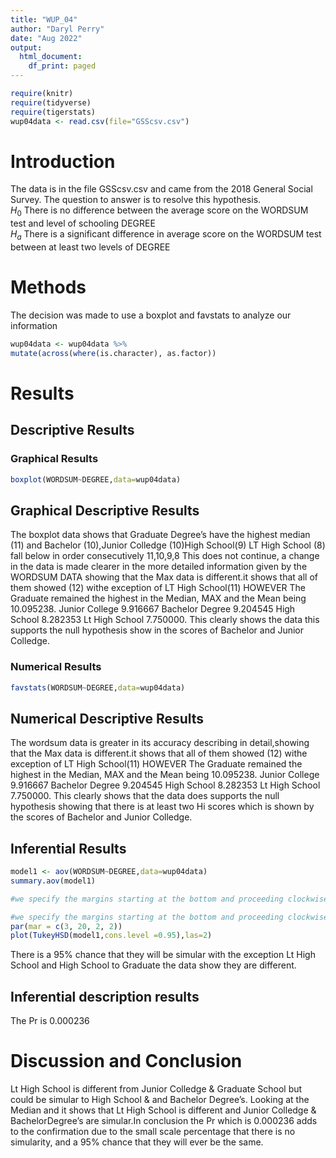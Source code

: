 ```yaml
---
title: "WUP_04"
author: "Daryl Perry"
date: "Aug 2022"
output:
  html_document:
    df_print: paged
---
```


```r
require(knitr)
require(tidyverse)
require(tigerstats)
wup04data <- read.csv(file="GSScsv.csv")
```


# Introduction

<!--In this section you explain what you are trying to show.  Where did the data come from?  What is the research or other question you are trying to answer?!-->

The data is in the file GSScsv.csv and came from the 2018 General Social Survey.  The question to answer is to resolve this hypothesis.  
$H_0$ There is no difference between the average score on the WORDSUM test and level of schooling DEGREE  
$H_a$ There is a significant difference in average score on the WORDSUM test between at least two levels of DEGREE  

# Methods

<!--Decide on your methods:  use "variable analysis" or other appropriate descriptors.  Make sure to choose at least one graphical method and at least one numerical method.!-->
The decision was made to use a boxplot and favstats to analyze our information

```r
wup04data <- wup04data %>%
mutate(across(where(is.character), as.factor))
```
# Results

<!--Divide this section into two sub-sections:  One for your descriptive  results and one for your inferential results.!-->

## Descriptive Results

### Graphical Results

<!--Graphical results here.  Make sure to show your code.  Provide appropriate labels for axes, giving units if possible, and provide a good title for the graph, too.  Use the graphical results to describe the patterns if any that exist in the data as focused toward the research question!-->


```r
boxplot(WORDSUM~DEGREE,data=wup04data)
```
## Graphical Descriptive Results

The boxplot data shows that Graduate Degree's have the highest median (11) and Bachelor (10),Junior Colledge (10)High School(9) LT High School (8) fall below in order consecutively 11,10,9,8 This does not continue, a change in the data is made clearer in the more detailed information given by the WORDSUM DATA showing that the Max data is different.it shows that all of them showed (12) withe exception of LT High School(11) HOWEVER The Graduate remained the highest in the Median, MAX and the Mean being 10.095238. Junior College 9.916667 Bachelor Degree 9.204545 High School 8.282353 Lt High School 7.750000. This clearly shows the data this supports the null hypothesis show in the scores of Bachelor and Junior Colledge.


### Numerical Results

<!--Numerical results go here. Use the numerical results to describe the patterns if any that exist in the data as focused toward the research question!-->

```r
favstats(WORDSUM~DEGREE,data=wup04data)
```
## Numerical Descriptive Results

The wordsum data is greater in its accuracy describing in detail,showing that the Max data is different.it shows that all of them showed (12) withe exception of LT High School(11) HOWEVER The Graduate remained the highest in the Median, MAX and the Mean being 10.095238. Junior College 9.916667 Bachelor Degree 9.204545 High School 8.282353 Lt High School 7.750000. This clearly shows that the data does supports the null hypothesis showing that there is at least two Hi scores which is shown by the scores of Bachelor and Junior Colledge.

## Inferential Results
```r
model1 <- aov(WORDSUM~DEGREE,data=wup04data)
summary.aov(model1)
```
<!--State hypothesis clearly.  Make sure your discussion of the inferential test covers all the aspects that the test output produces, such as test statistic, p-value etc.  Make a decision about the null hypothesis, explain the assumptions on which the selected test/procedure was based, and why the chosen procedure satisfys the assumptions and is appropriate to answer the research question!-->


```r
#we specify the margins starting at the bottom and proceeding clockwise - thus 8.7 is the left side margin to hold the names of the facto
```
```r
#we specify the margins starting at the bottom and proceeding clockwise - thus 8.7 is the left side margin to hold the names of the factors
par(mar = c(3, 20, 2, 2))
plot(TukeyHSD(model1,cons.level =0.95),las=2)
```
There is a 95% chance that they will be simular with the exception Lt High School and High School to Graduate
the data show they are different.

## Inferential description results
The Pr is 0.000236 



# Discussion and Conclusion

<!--Discussion and conclusion here.  If you found a relationship be sure to consider whether the relationship occurs because one of the variavbles causes the other, or whether they perhasps are related for some other reason.  Watch the chapter 6 videos from the GeorgeTown videos collection.!-->


Lt High School is different from Junior Colledge & Graduate School but could be simular to High School & and Bachelor Degree's. Looking at the Median and it shows that Lt High School is different and Junior Colledge & BachelorDegree's are simular.In conclusion the Pr which is 0.000236 adds to the confirmation due to the small scale percentage that there is no  simularity, and a 95% chance that they will ever be the same.